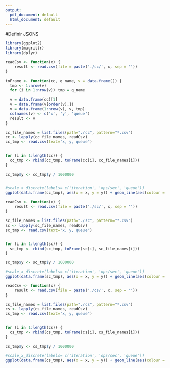 ```yaml
---
output:
  pdf_document: default
  html_document: default
---
```


#Definir JSONS
```r
library(ggplot2)
library(magrittr)
library(dplyr)

readCsv <- function(x) {
    result <- read.csv(file = paste('./cc/', x, sep = ''))
}

toFrame <- function(cc, q_name, v = data.frame()) {
  tmp <- 1:nrow(v)
  for (i in 1:nrow(v)) tmp = q_name

  v = data.frame(cc)[1]
  v = data.frame(v[order(v),])
  v = data.frame(1:nrow(v), v, tmp)
  colnames(v) <- c('x', 'y', 'queue')
  result <- v
}

cc_file_names = list.files(path="./cc", pattern="*.csv")
cc <- lapply(cc_file_names, readCsv)
cc_tmp <- read.csv(text="x, y, queue")


for (i in 1:length(cc)) {
  cc_tmp <- rbind(cc_tmp, toFrame(cc[i], cc_file_names[i]))
}

cc_tmp$y <- cc_tmp$y / 1000000 


#scale_x_discrete(labels= c('iteration', 'ops/sec', 'queue'))
ggplot(data.frame(cc_tmp), aes(x = x, y = y)) + geom_line(aes(colour = queue)) + xlab('iteration') + ylab('million ops/sec') + scale_x_continuous(breaks = round(seq(min(cc_tmp$x), max(cc_tmp$x), by = 1),1)) + scale_y_continuous(breaks = round(seq(0, max(cc_tmp$y) + 20, by = 20),0)) + ggtitle('Cross Core')

```

```r
readCsv <- function(x) {
    result <- read.csv(file = paste('./sc/', x, sep = ''))
}

sc_file_names = list.files(path="./sc", pattern="*.csv")
sc <- lapply(sc_file_names, readCsv)
sc_tmp <- read.csv(text="x, y, queue")


for (i in 1:length(sc)) {
  sc_tmp <- rbind(sc_tmp, toFrame(sc[i], sc_file_names[i]))
}

sc_tmp$y <- sc_tmp$y / 1000000 

#scale_x_discrete(labels= c('iteration', 'ops/sec', 'queue'))
ggplot(data.frame(sc_tmp), aes(x = x, y = y)) + geom_line(aes(colour = queue)) + xlab('iteration') + ylab('million ops/sec') + scale_x_continuous(breaks = round(seq(min(sc_tmp$x), max(sc_tmp$x), by = 1),1)) + scale_y_continuous(breaks = round(seq(0, max(sc_tmp$y) + 20, by = 20),0)) + ggtitle('Single Core')

```

```r
readCsv <- function(x) {
    result <- read.csv(file = paste('./cs/', x, sep = ''))
}

cs_file_names = list.files(path="./cs", pattern="*.csv")
cs <- lapply(cs_file_names, readCsv)
cs_tmp <- read.csv(text="x, y, queue")


for (i in 1:length(cs)) {
  cs_tmp <- rbind(cs_tmp, toFrame(cs[i], cs_file_names[i]))
}

cs_tmp$y <- cs_tmp$y / 1000000 

#scale_x_discrete(labels= c('iteration', 'ops/sec', 'queue'))
ggplot(data.frame(cs_tmp), aes(x = x, y = y)) + geom_line(aes(colour = queue)) + xlab('iteration') + ylab('million ops/sec') + scale_x_continuous(breaks = round(seq(min(cs_tmp$x), max(cs_tmp$x), by = 1),1)) + scale_y_continuous(breaks = round(seq(0, max(cs_tmp$y) + 20, by = 20),0)) + ggtitle('Cross Socket')

```
